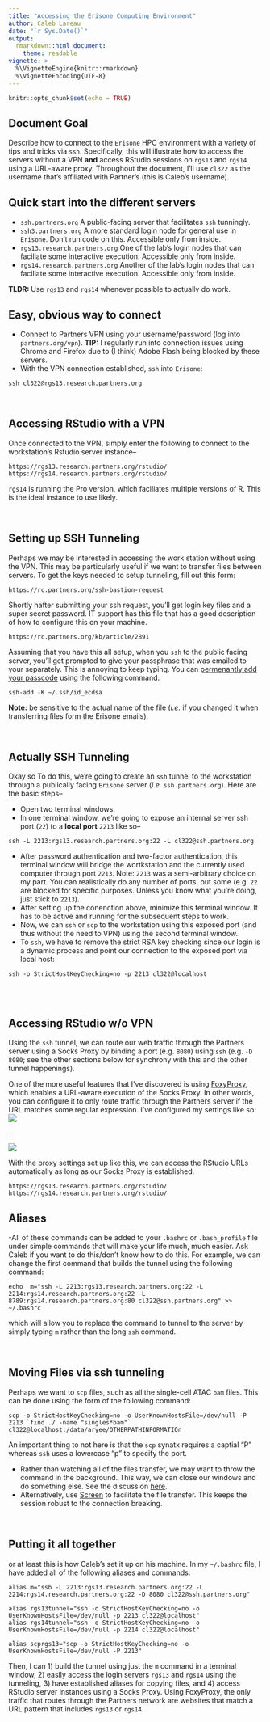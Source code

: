 ```yaml
---
title: "Accessing the Erisone Computing Environment"
author: Caleb Lareau
date: "`r Sys.Date()`"
output:
  rmarkdown::html_document:
    theme: readable
vignette: >
  %\VignetteEngine{knitr::rmarkdown}
  %\VignetteEncoding{UTF-8}
---
```


```r
knitr::opts_chunk$set(echo = TRUE)
```

## Document Goal

Describe how to connect to the `Erisone` HPC environment with a variety of tips and tricks via `ssh`. Specifically, this will illustrate how to access the servers without a VPN **and** access RStudio sessions on `rgs13` and `rgs14` using a URL-aware proxy. Throughout the document, I'll use `cl322` as the username that's affiliated with Partner's (this is Caleb's username). 
<br>

## Quick start into the different servers

- `ssh.partners.org` A public-facing server that facilitates `ssh` tunningly. 
- `ssh3.partners.org` A more standard login node for general use in `Erisone`. Don't run code on this. Accessible only from inside. 
- `rgs13.research.partners.org` One of the lab's login nodes that can faciliate some interactive execution. Accessible only from inside. 
- `rgs14.research.partners.org` Another of the lab's login nodes that can faciliate some interactive execution. Accessible only from inside. 

**TLDR: **Use `rgs13` and `rgs14` whenever possible to actually do work. 

## Easy, obvious way to connect

- Connect to Partners VPN using your username/password (log into `partners.org/vpn`). **TIP:** I regularly run into connection issues using Chrome and Firefox due to (I think) Adobe Flash being blocked by these servers. 
- With the VPN connection established, `ssh` into `Erisone`: 

```
ssh cl322@rgs13.research.partners.org
```
<br>

## Accessing RStudio with a VPN
Once connected to the VPN, simply enter the following to connect to the workstation's Rstudio server instance--
```
https://rgs13.research.partners.org/rstudio/
https://rgs14.research.partners.org/rstudio/
```

`rgs14` is running the Pro version, which faciliates multiple versions of R. This is the ideal instance to use likely. 

<br> 

## Setting up SSH Tunneling
Perhaps we may be interested in accessing the work station without using the VPN. This may be particularly useful if we want to transfer files between servers. To get the keys needed to setup tunneling, fill out this form:

```
https://rc.partners.org/ssh-bastion-request
```

Shortly hafter submitting your ssh request, you'll get login key files and a super secret password. IT support has this file that has a good description of how to configure this on your machine. 

```
https://rc.partners.org/kb/article/2891
```

Assuming that you have this all setup, when you `ssh` to the public facing server, you'll get prompted to give your passphrase that was emailed to your separately. This is annoying to keep typing. You can [permenantly add your passcode](https://stackoverflow.com/questions/3466626/add-private-key-permanently-with-ssh-add-on-ubuntu) using the following command: 

```
ssh-add -K ~/.ssh/id_ecdsa
```

**Note:** be sensitive to the actual name of the file (_i.e._ if you changed it when transferring files form the Erisone emails). 

<br> 

## Actually SSH Tunneling
Okay so To do this, we're going to create an `ssh` tunnel to the workstation through a publically facing `Erisone` server (_i.e._ `ssh.partners.org`). Here are the basic steps--

- Open two terminal windows. 
- In one terminal window, we're going to expose an internal server ssh port (`22`) to a **local port** `2213` like so--
```
ssh -L 2213:rgs13.research.partners.org:22 -L cl322@ssh.partners.org
```

- After password authentication and two-factor authentication, this terminal window will bridge the wortkstation and the currently used computer through port `2213`. Note: `2213` was a semi-arbitrary choice on my part. You can realistically do any number of ports, but some (e.g. `22` are blocked for specific purposes. Unless you know what you're doing, just stick to `2213`). 
- After setting up the conenction above, minimize this terminal window. It has to be active and running for the subsequent steps to work. 
- Now, we can `ssh` or `scp` to the workstation using this exposed port (and thus without the need to VPN) using the second terminal window.
- To `ssh`, we have to remove the strict RSA key checking since our login is a dynamic process and point our connection to the exposed port via local host: 
```
ssh -o StrictHostKeyChecking=no -p 2213 cl322@localhost
```
<br> <br>

## Accessing RStudio w/o VPN
Using the `ssh` tunnel, we can route our web traffic through the Partners server using a Socks Proxy by binding a port (e.g. `8080`) using `ssh` (e.g. `-D 8080`; see the other sections below for synchrony with this and the other tunnel happenings). 

One of the more useful features that I've discovered is using [FoxyProxy](https://getfoxyproxy.org/), which enables a URL-aware execution of the Socks Proxy. In other words, you can configure it to only route traffic through the Partners server if the URL matches some regular expression. I've configured my settings like so: 
![](images/FP1.png)

```
-
```

![](images/FP2.png)

With the proxy settings set up like this, we can access the RStudio URLs automatically as long as our Socks Proxy is established. 

```
https://rgs13.research.partners.org/rstudio/
https://rgs14.research.partners.org/rstudio/
```

## Aliases
-All of these commands can be added to your `.bashrc` or `.bash_profile` file under simple commands that will make your life much, much easier. Ask Caleb if you want to do this/don't know how to do this. For example, we can change the first command that builds the tunnel using the following command:
```
echo  m="ssh -L 2213:rgs13.research.partners.org:22 -L 2214:rgs14.research.partners.org:22 -L 8789:rgs14.research.partners.org:80 cl322@ssh.partners.org" >> ~/.bashrc
```
which will allow you to replace the command to tunnel to the server by simply typing `m` rather than the long `ssh` command. 

<br> 

## Moving Files via ssh tunneling
Perhaps we want to `scp` files, such as all the single-cell ATAC `bam` files. This can be done using the form of the following command:
```
scp -o StrictHostKeyChecking=no -o UserKnownHostsFile=/dev/null -P 2213 `find ./ -name "singles*bam"` cl322@localhost:/data/aryee/OTHERPATHINFORMATIOn
```

An important thing to not here is that the `scp` synatx requires a captial "P" whereas `ssh` uses a lowercase "p" to specify the port.
<br>

- Rather than watching all of the files transfer, we may want to throw the command in the background. This way, we can close our windows and do something else. See the discussion [here](https://bharatikunal.wordpress.com/2010/10/20/scp-as-a-background-process/).
- Alternatively, use [Screen](https://www.rackaid.com/blog/linux-screen-tutorial-and-how-to/) to facilitate the file transfer. This keeps the session robust to the connection breaking. 

<br>

## Putting it all together
or at least this is how Caleb's set it up on his machine. In my `~/.bashrc` file, I have added all of the following aliases and commands: 

```
alias m="ssh -L 2213:rgs13.research.partners.org:22 -L 2214:rgs14.research.partners.org:22 -D 8080 cl322@ssh.partners.org"

alias rgs13tunnel="ssh -o StrictHostKeyChecking=no -o UserKnownHostsFile=/dev/null -p 2213 cl322@localhost"
alias rgs14tunnel="ssh -o StrictHostKeyChecking=no -o UserKnownHostsFile=/dev/null -p 2214 cl322@localhost"

alias scprgs13="scp -o StrictHostKeyChecking=no -o UserKnownHostsFile=/dev/null -P 2213"

```

Then, I can 1) build the tunnel using just the `m` command in a terminal window, 2) easily access the login servers `rgs13` and `rgs14` using the tunneling, 3) have established aliases for copying files, and 4) access RStudio server instances using a Socks Proxy. Using FoxyProxy, the only traffic that routes through the Partners network are websites that match a URL pattern that includes `rgs13` or `rgs14`. 


<br> 